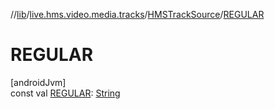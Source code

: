 //[lib](/api-reference/android/v2/home/content)/[live.hms.video.media.tracks](../index)/[HMSTrackSource](index)/[REGULAR](-r-e-g-u-l-a-r)

# REGULAR

[androidJvm]\
const val [REGULAR](-r-e-g-u-l-a-r): [String](https://kotlinlang.org/api/latest/jvm/stdlib/kotlin/-string/index.html)
